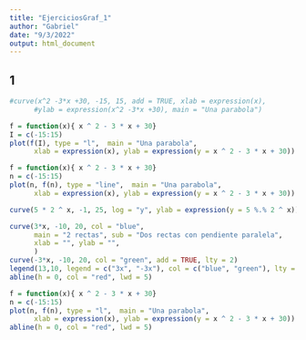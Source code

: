 ```yaml
---
title: "EjerciciosGraf_1"
author: "Gabriel"
date: "9/3/2022"
output: html_document
---
```


## 1

```r
#curve(x^2 -3*x +30, -15, 15, add = TRUE, xlab = expression(x),
      #ylab = expression(x^2 -3*x +30), main = "Una parabola")
```

```r
f = function(x){ x ^ 2 - 3 * x + 30}
I = c(-15:15)
plot(f(I), type = "l",  main = "Una parabola", 
      xlab = expression(x), ylab = expression(y = x ^ 2 - 3 * x + 30))
```

```r
f = function(x){ x ^ 2 - 3 * x + 30}
n = c(-15:15)
plot(n, f(n), type = "line",  main = "Una parabola", 
      xlab = expression(x), ylab = expression(y = x ^ 2 - 3 * x + 30))
```

```r
curve(5 * 2 ^ x, -1, 25, log = "y", ylab = expression(y = 5 %.% 2 ^ x))
```

```r
curve(3*x, -10, 20, col = "blue", 
      main = "2 rectas", sub = "Dos rectas con pendiente paralela",
      xlab = "", ylab = "",
      )
curve(-3*x, -10, 20, col = "green", add = TRUE, lty = 2)
legend(13,10, legend = c("3x", "-3x"), col = c("blue", "green"), lty = c(1,2))
abline(h = 0, col = "red", lwd = 5)
```

```r
f = function(x){ x ^ 2 - 3 * x + 30}
n = c(-15:15)
plot(n, f(n), type = "l",  main = "Una parabola", 
      xlab = expression(x), ylab = expression(y = x ^ 2 - 3 * x + 30))
abline(h = 0, col = "red", lwd = 5)
```

